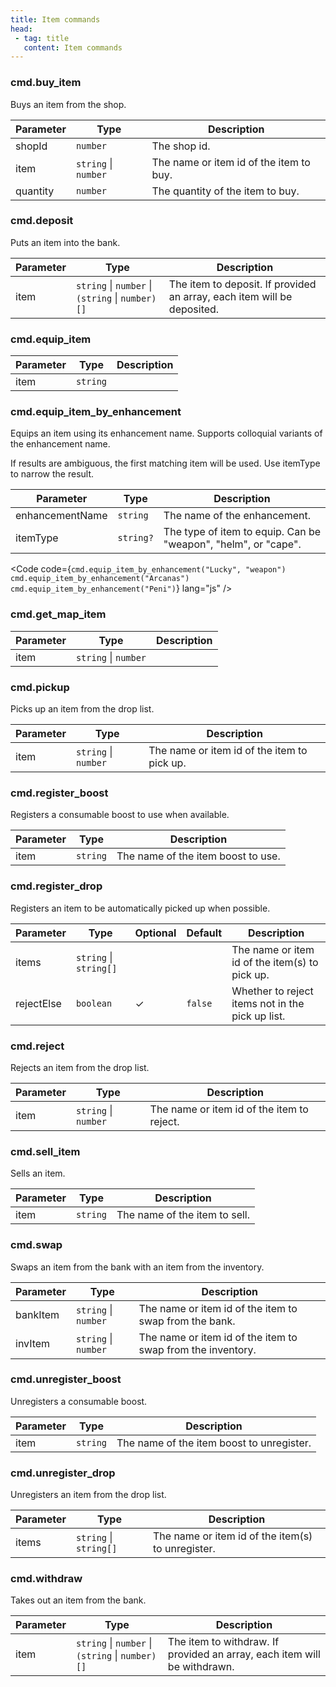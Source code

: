 ```yaml
---
title: Item commands
head:
 - tag: title
   content: Item commands
---
```



### cmd.buy_item
Buys an item from the shop.

| Parameter | Type | Description |
|-----------|------|-------------|
| shopId | `number` | The shop id. |
| item | `string` \| `number` | The name or item id of the item to buy. |
| quantity | `number` | The quantity of the item to buy. |


### cmd.deposit
Puts an item into the bank.

| Parameter | Type | Description |
|-----------|------|-------------|
| item | `string` \| `number` \| `(string` \| `number)[]` | The item to deposit. If provided an array, each item will be deposited. |


### cmd.equip_item
| Parameter | Type | Description |
|-----------|------|-------------|
| item | `string` |  |


### cmd.equip_item_by_enhancement
Equips an item using its enhancement name. Supports colloquial variants of the enhancement name.

If results are ambiguous, the first matching item will be used. Use itemType to narrow the result.

| Parameter | Type | Description |
|-----------|------|-------------|
| enhancementName | `string` | The name of the enhancement. |
| itemType | `string?` | The type of item to equip. Can be "weapon", "helm", or "cape". |

<Code code={`cmd.equip_item_by_enhancement("Lucky", "weapon")
cmd.equip_item_by_enhancement("Arcanas")
cmd.equip_item_by_enhancement("Peni")`} lang="js" />


### cmd.get_map_item
| Parameter | Type | Description |
|-----------|------|-------------|
| item | `string` \| `number` |  |


### cmd.pickup
Picks up an item from the drop list.

| Parameter | Type | Description |
|-----------|------|-------------|
| item | `string` \| `number` | The name or item id of the item to pick up. |


### cmd.register_boost
Registers a consumable boost to use when available.

| Parameter | Type | Description |
|-----------|------|-------------|
| item | `string` | The name of the item boost to use. |


### cmd.register_drop
Registers an item to be automatically picked up when possible.

| Parameter | Type | Optional | Default | Description |
|-----------|------|----------|---------|-------------|
| items | `string` \| `string[]` |  |  | The name or item id of the item(s) to pick up. |
| rejectElse | `boolean` | ✓ | `false` | Whether to reject items not in the pick up list. |


### cmd.reject
Rejects an item from the drop list.

| Parameter | Type | Description |
|-----------|------|-------------|
| item | `string` \| `number` | The name or item id of the item to reject. |


### cmd.sell_item
Sells an item.

| Parameter | Type | Description |
|-----------|------|-------------|
| item | `string` | The name of the item to sell. |


### cmd.swap
Swaps an item from the bank with an item from the inventory.

| Parameter | Type | Description |
|-----------|------|-------------|
| bankItem | `string` \| `number` | The name or item id of the item to swap from the bank. |
| invItem | `string` \| `number` | The name or item id of the item to swap from the inventory. |


### cmd.unregister_boost
Unregisters a consumable boost.

| Parameter | Type | Description |
|-----------|------|-------------|
| item | `string` | The name of the item boost to unregister. |


### cmd.unregister_drop
Unregisters an item from the drop list.

| Parameter | Type | Description |
|-----------|------|-------------|
| items | `string` \| `string[]` | The name or item id of the item(s) to unregister. |


### cmd.withdraw
Takes out an item from the bank.

| Parameter | Type | Description |
|-----------|------|-------------|
| item | `string` \| `number` \| `(string` \| `number)[]` | The item to withdraw. If provided an array, each item will be withdrawn. |

